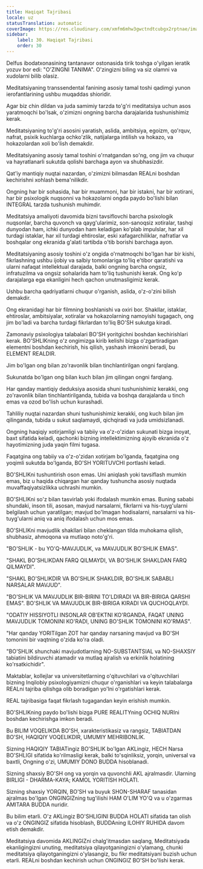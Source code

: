 ```yaml
---
title: Haqiqat Tajribasi
locale: uz
statusTranslation: automatic
coverImage: https://res.cloudinary.com/xmfm6mhw3gwctndtcubgx2rptnae/image/upload/v1740337243/small_cover_educacion_fundamental_a051170f1c.webp
sidebar:
    label: 30. Haqiqat Tajribasi
    order: 30
---
```

Delfus ibodatxonasining tantanavor ostonasida tirik toshga o'yilgan ieratik yozuv bor edi: "O'ZINGNI TANIMA". O'zingizni biling va siz olamni va xudolarni bilib olasiz.

Meditatsiyaning transsendental fanining asosiy tamal toshi qadimgi yunon ierofantlarining ushbu muqaddas shioridir.

Agar biz chin dildan va juda samimiy tarzda to'g'ri meditatsiya uchun asos yaratmoqchi bo'lsak, o'zimizni ongning barcha darajalarida tushunishimiz kerak.

Meditatsiyaning to'g'ri asosini yaratish, aslida, ambitsiya, egoizm, qo'rquv, nafrat, psixik kuchlarga ochko'zlik, natijalarga intilish va hokazo, va hokazolardan xoli bo'lish demakdir.

Meditatsiyaning asosiy tamal toshini o'rnatgandan so'ng, ong jim va chuqur va hayratlanarli sukutda qolishi barchaga ayon va shubhasizdir.

Qat'iy mantiqiy nuqtai nazardan, o'zimizni bilmasdan REALni boshdan kechirishni xohlash bema'nilikdir.

Ongning har bir sohasida, har bir muammoni, har bir istakni, har bir xotirani, har bir psixologik nuqsonni va hokazolarni ongda paydo bo'lishi bilan INTEGRAL tarzda tushunish muhimdir.

Meditatsiya amaliyoti davomida bizni tavsiflovchi barcha psixologik nuqsonlar, barcha quvonch va qayg'ularimiz, son-sanoqsiz xotiralar, tashqi dunyodan ham, ichki dunyodan ham keladigan ko'plab impulslar, har xil turdagi istaklar, har xil turdagi ehtiroslar, eski xafagarchiliklar, nafratlar va boshqalar ong ekranida g'alati tartibda o'tib borishi barchaga ayon.

Meditatsiyaning asosiy toshini o'z ongida o'rnatmoqchi bo'lgan har bir kishi, fikrlashning ushbu ijobiy va salbiy tomonlariga to'liq e'tibor qaratishi va ularni nafaqat intellektual darajada, balki ongning barcha ongsiz, infratuzilma va ongsiz sohalarida ham to'liq tushunishi kerak. Ong ko'p darajalarga ega ekanligini hech qachon unutmasligimiz kerak.

Ushbu barcha qadriyatlarni chuqur o'rganish, aslida, o'z-o'zini bilish demakdir.

Ong ekranidagi har bir filmning boshlanishi va oxiri bor. Shakllar, istaklar, ehtiroslar, ambitsiyalar, xotiralar va hokazolarning namoyishi tugagach, ong jim bo'ladi va barcha turdagi fikrlardan to'liq BO'SH sukutga kiradi.

Zamonaviy psixologiya talabalari BO'SH yoritgichni boshdan kechirishlari kerak. BO'SHLIKning o'z ongimizga kirib kelishi bizga o'zgartiradigan elementni boshdan kechirish, his qilish, yashash imkonini beradi, bu ELEMENT REALDIR.

Jim bo'lgan ong bilan zo'ravonlik bilan tinchlantirilgan ongni farqlang.

Sukunatda bo'lgan ong bilan kuch bilan jim qilingan ongni farqlang.

Har qanday mantiqiy deduksiya asosida shuni tushunishimiz kerakki, ong zo'ravonlik bilan tinchlantirilganda, tubida va boshqa darajalarda u tinch emas va ozod bo'lish uchun kurashadi.

Tahliliy nuqtai nazardan shuni tushunishimiz kerakki, ong kuch bilan jim qilinganda, tubida u sukut saqlamaydi, qichqiradi va juda umidsizlanadi.

Ongning haqiqiy xotirjamligi va tabiiy va o'z-o'zidan sukunati bizga inoyat, baxt sifatida keladi, qachonki bizning intellektimizning ajoyib ekranida o'z hayotimizning juda yaqin filmi tugasa.

Faqatgina ong tabiiy va o'z-o'zidan xotirjam bo'lganda, faqatgina ong yoqimli sukutda bo'lganda, BO'SH YORITUVCHI portlashi keladi.

BO'SHLIKni tushuntirish oson emas. Uni aniqlash yoki tavsiflash mumkin emas, biz u haqida chiqargan har qanday tushuncha asosiy nuqtada muvaffaqiyatsizlikka uchrashi mumkin.

BO'SHLIKni so'z bilan tasvirlab yoki ifodalash mumkin emas. Buning sababi shundaki, inson tili, asosan, mavjud narsalarni, fikrlarni va his-tuyg'ularni belgilash uchun yaratilgan; mavjud bo'lmagan hodisalarni, narsalarni va his-tuyg'ularni aniq va aniq ifodalash uchun mos emas.

BO'SHLIKni mavjudlik shakllari bilan cheklangan tilda muhokama qilish, shubhasiz, ahmoqona va mutlaqo noto'g'ri.

"BO'SHLIK - bu YO'Q-MAVJUDLIK, va MAVJUDLIK BO'SHLIK EMAS".

"SHAKL BO'SHLIKDAN FARQ QILMAYDI, VA BO'SHLIK SHAKLDAN FARQ QILMAYDI".

"SHAKL BO'SHLIKDIR VA BO'SHLIK SHAKLDIR, BO'SHLIK SABABLI NARSALAR MAVJUD".

"BO'SHLIK VA MAVJUDLIK BIR-BIRINI TO'LDIRADI VA BIR-BIRIGA QARSHI EMAS". BO'SHLIK VA MAVJUDLIK BIR-BIRIGA KIRADI VA QUCHOQLAYDI.

"ODATIY HISSIYOTLI INSONLAR OB'EKTNI KO'RGANDA, FAQAT UNING MAVJUDLIK TOMONINI KO'RADI, UNING BO'SHLIK TOMONINI KO'RMAS".

"Har qanday YORITilgan ZOT har qanday narsaning mavjud va BO'SH tomonini bir vaqtning o'zida ko'ra oladi.

"BO'SHLIK shunchaki mavjudotlarning NO-SUBSTANTSIAL va NO-SHAXSIY tabiatini bildiruvchi atamadir va mutlaq ajralish va erkinlik holatining ko'rsatkichidir".

Maktablar, kollejlar va universitetlarning o'qituvchilari va o'qituvchilari bizning Inqilobiy psixologiyamizni chuqur o'rganishlari va keyin talabalarga REALni tajriba qilishga olib boradigan yo'lni o'rgatishlari kerak.

REAL tajribasiga faqat fikrlash tugagandan keyin erishish mumkin.

BO'SHLIKning paydo bo'lishi bizga PURE REALITYning OCHIQ NURIni boshdan kechirishga imkon beradi.

Bu BILIM VOQELIKDA BO'SH, xarakteristikasiz va rangsiz, TABIATDAN BO'SH, HAQIQIY VOQELIKDIR, UMUMIY MEHRIBONLIK.

Sizning HAQIQIY TABIATingiz BO'SHLIK bo'lgan AKLingiz, HECH Narsa BO'SHLIGI sifatida ko'rilmasligi kerak, balki to'sqinliksiz, yorqin, universal va baxtli, Ongning o'zi, UMUMIY DONO BUDDA hisoblanadi.

Sizning shaxsiy BO'SH ong va yorqin va quvonchli AKL ajralmasdir. Ularning BIRLIGI - DHARMA-KAYA; KAMOL YORITISH HOLATI.

Sizning shaxsiy YORQIN, BO'SH va buyuk SHON-SHARAF tanasidan ajralmas bo'lgan ONGINGIZning tug'ilishi HAM O'LIM YO'Q va u o'zgarmas AMITARA BUDDA nuridir.

Bu bilim etarli. O'z AKLingiz BO'SHLIGINI BUDDA HOLATI sifatida tan olish va o'z ONGINGIZ sifatida hisoblash, BUDDAning ILOHIY RUHIDA davom etish demakdir.

Meditatsiya davomida AKLINGIZni chalg'itmasdan saqlang, Meditatsiyada ekanligingizni unuting, meditatsiya qilayotganingizni o'ylamang, chunki meditatsiya qilayotganingizni o'ylasangiz, bu fikr meditatsiyani buzish uchun etarli. REALni boshdan kechirish uchun ONGINGIZ BO'SH bo'lishi kerak.

